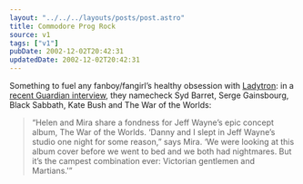 ```yaml
---
layout: "../../../layouts/posts/post.astro"
title: Commodore Prog Rock
source: v1
tags: ["v1"]
pubDate: 2002-12-02T20:42:31
updatedDate: 2002-12-02T20:42:31
---
```


Something to fuel any fanboy/fangirl&#8217;s healthy obsession with [Ladytron][1]: in a [recent Guardian interview][2], they namecheck Syd Barret, Serge Gainsbourg, Black Sabbath, Kate Bush and The War of the Worlds:

> &#8220;Helen and Mira share a fondness for Jeff Wayne&#8217;s epic concept album, The War of the Worlds. &#8216;Danny and I slept in Jeff Wayne&#8217;s studio one night for some reason,&#8221; says Mira. &#8216;We were looking at this album cover before we went to bed and we both had nightmares. But it&#8217;s the campest combination ever: Victorian gentlemen and Martians.'&#8221;

[1]: http://www.ladytron.com/
[2]: http://www.guardian.co.uk/arts/fridayreview/story/0,12102,849591,00.html "The Guardian: Home entertainment: Ladytron"
